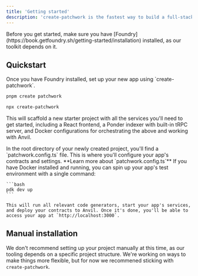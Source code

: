 ```yaml
---
title: 'Getting started'
description: 'create-patchwork is the fastest way to build a full-stack Patchwork application, generating everything you need for a deployable onchain app in minutes.'
---
```


<Note>
Before you get started, make sure you have [Foundry](https://book.getfoundry.sh/getting-started/installation) installed, as our toolkit depends on it.
</Note>

## Quickstart

<Steps>

  <Step title="Initialize your app">
Once you have Foundry installed, set up your new app using `create-patchwork`.

<CodeGroup>

```bash pnpm
pnpm create patchwork
```
```bash npm
npx create-patchwork
```

</CodeGroup>

This will scaffold a new starter project with all the services you'll need to get started, including a React frontend, a Ponder indexer with built-in tRPC server, and Docker configurations for orchestrating the above and working with Anvil.


  </Step>

  <Step title="Configure your Patchwork config">
    In the root directory of your newly created project, you'll find a `patchwork.config.ts` file. This is where you'll configure your app's contracts and settings.
    <Card href="/pdk/configs">**Learn more about `patchwork.config.ts`**</Card>
  </Step>
  <Step title="Spin up test environment">
    If you have Docker installed and running, you can spin up your app's test environment with a single command:

    ```bash
    pdk dev up
    ```

    This will run all relevant code generators, start your app's services, and deploy your contracts to Anvil. Once it's done, you'll be able to access your app at `http://localhost:3000`.
  </Step>
</Steps>

## Manual installation

We don't recommend setting up your project manually at this time, as our tooling depends on a specific project structure. We're working on ways to make things more flexible, but for now we recommened sticking with `create-patchwork`.